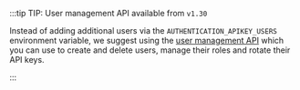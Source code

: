 :::tip TIP: User management API available from `v1.30`

Instead of adding additional users via the `AUTHENTICATION_APIKEY_USERS` environment variable, we suggest using the [user management API](/docs/weaviate/configuration/rbac/manage-users) which you can use to create and delete users, manage their roles and rotate their API keys.

:::
